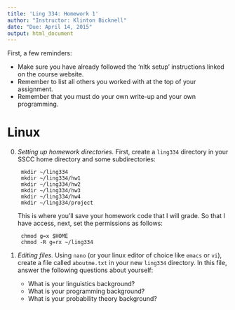 ```yaml
---
title: 'Ling 334: Homework 1'
author: "Instructor: Klinton Bicknell"
date: "Due: April 14, 2015"
output: html_document
---
```


First, a few reminders:

* Make sure you have already followed the 'nltk setup' instructions linked on the course website.
* Remember to list all others you worked with at the top of your assignment.
* Remember that you must do your own write-up and your own programming.

# Linux

0. _Setting up homework directories._ First, create a `ling334` directory in your SSCC home directory and some subdirectories:

        mkdir ~/ling334
        mkdir ~/ling334/hw1
        mkdir ~/ling334/hw2
        mkdir ~/ling334/hw3
        mkdir ~/ling334/hw4
        mkdir ~/ling334/project

    This is where you'll save your homework code that I will grade. So that I have access, next, set the permissions as follows:

        chmod g=x $HOME
        chmod -R g=rx ~/ling334

1. _Editing files._ Using `nano` (or your linux editor of choice like `emacs` or `vi`), create a file called `aboutme.txt` in your new `ling334` directory. In this file, answer the following questions about yourself:

    * What is your linguistics background?
    * What is your programming background?
    * What is your probability theory background?
